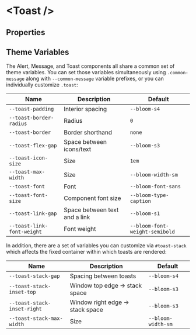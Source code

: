 
# &lt;Toast /&gt;

## Properties

<ArgsTable of={Toast} />

## Theme Variables

The Alert, Message, and Toast components all share a common set of theme variables. You can set those variables simultaneously using `.common-message` along with `--common-message` variable prefixes, or you can individually customize `.toast`:

| Name                       | Description                   | Default                        |
| -------------------------- | ----------------------------- | ------------------------------ |
| `--toast-padding`          | Interior spacing              | `--bloom-s4`                   |
| `--toast-border-radius`    | Radius                        | `0`                            |
| `--toast-border`           | Border shorthand              | `none`                         |
| `--toast-flex-gap`         | Space between icons/text      | `--bloom-s3`                   |
| `--toast-icon-size`        | Size                          | `1em`                          |
| `--toast-max-width`        | Size                          | `--bloom-width-sm`             |
| `--toast-font`             | Font                          | `--bloom-font-sans`            |
| `--toast-font-size`        | Component font size           | `--bloom-type-caption`         |
| `--toast-link-gap`         | Space between text and a link | `--bloom-s1`                   |
| `--toast-link-font-weight` | Font weight                   | `--bloom-font-weight-semibold` |

In addition, there are a set of variables you can customize via `#toast-stack` which affects the fixed container within which toasts are rendered:

| Name                        | Description                      | Default            |
| --------------------------- | -------------------------------- | ------------------ |
| `--toast-stack-gap`         | Spacing between toasts           | `--bloom-s4`       |
| `--toast-stack-inset-top`   | Window top edge -> stack space   | `--bloom-s3`       |
| `--toast-stack-inset-right` | Window right edge -> stack space | `--bloom-s3`       |
| `--toast-stack-max-width`   | Size                             | `--bloom-width-sm` |
